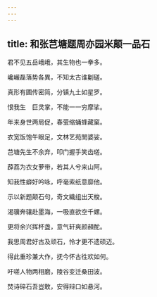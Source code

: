 ```yaml
---
---
---
```

title: 和张芑塘题周亦园米颠一品石
---



君不见五岳峨峨，其生物也一拳多。

巉巗磊落势各異，不知太古谁劖磋。

真形有圃传密简，分镇九土如星罗。

恨我生　巨灵掌，不能一一穷摩挲。

年来身世两局促，春萤缩蛹蜂藏窠。

衣宽饭饱午眼足，文林艺苑閒婆娑。

芑塘先生不余弃，叩门握手笑齿瑳。

薜荔为衣女萝带，若其人兮来山阿。

知我性癖好吟咏，呼毫索纸意靡他。

示以新题颠石句，奇文織组出天梭。

渴骥奔骧赴墨海，一吸直欲空千螺。

更将余兴挥杯盏，意气轩爽颜頳酡。

我思周君好古及顽石，怜才更不遗硕迈。

得此重珍兼大作，抚今怀古徃欢如何。

吁嗟人物两相磨，陵谷变迁桑田波。

焚诗碎石吾豈敢，安得辩口如悬河。